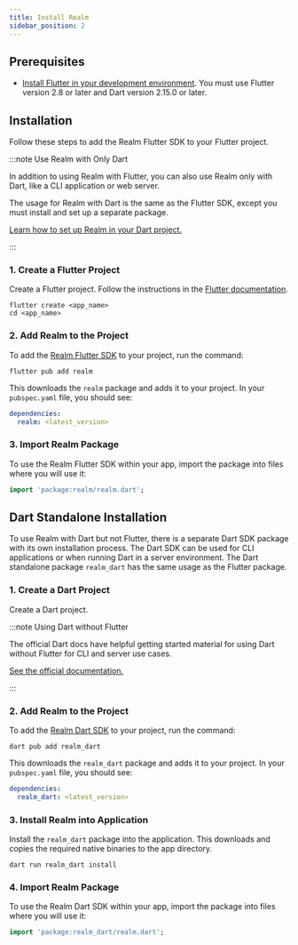 ```yaml
---
title: Install Realm
sidebar_position: 2
---
```


## Prerequisites

- [Install Flutter in your development
  environment](https://docs.flutter.dev/get-started/install). You must
  use Flutter version 2.8 or later and Dart version 2.15.0 or later.

## Installation

Follow these steps to add the Realm Flutter SDK to your Flutter project.

:::note Use Realm with Only Dart

In addition to using Realm with Flutter, you can also use Realm only
with Dart, like a CLI application or web server.

The usage for Realm with Dart is the same as the Flutter SDK, except you
must install and set up a separate package.

[Learn how to set up Realm in your Dart
project.](#dart-standalone-installation)

:::

### 1. Create a Flutter Project

Create a Flutter project. Follow the instructions in the [Flutter
documentation](https://docs.flutter.dev/get-started/test-drive?tab=terminal).

```
flutter create <app_name>
cd <app_name>
```

### 2. Add Realm to the Project

To add the [Realm Flutter SDK](https://pub.dev/packages/realm) to your
project, run the command:

```
flutter pub add realm
```

This downloads the `realm` package and adds it to your project. In your
`pubspec.yaml` file, you should see:

```yaml
dependencies:
  realm: <latest_version>
```

### 3. Import Realm Package

To use the Realm Flutter SDK within your app, import the package into
files where you will use it:

```dart
import 'package:realm/realm.dart';
```

## Dart Standalone Installation

To use Realm with Dart but not Flutter, there is a separate Dart SDK
package with its own installation process. The Dart SDK can be used for
CLI applications or when running Dart in a server environment. The Dart
standalone package `realm_dart` has the same usage as the Flutter
package.

### 1. Create a Dart Project

Create a Dart project.

:::note Using Dart without Flutter

The official Dart docs have helpful getting started material for using
Dart without Flutter for CLI and server use cases.

[See the official documentation.](https://dart.dev/server)

:::

### 2. Add Realm to the Project

To add the [Realm Dart SDK](https://pub.dev/packages/realm_dart) to your
project, run the command:

```
dart pub add realm_dart
```

This downloads the `realm_dart` package and adds it to your project. In
your `pubspec.yaml` file, you should see:

```yaml
dependencies:
  realm_dart: <latest_version>
```

### 3. Install Realm into Application

Install the `realm_dart` package into the application. This downloads
and copies the required native binaries to the app directory.

```
dart run realm_dart install
```

### 4. Import Realm Package

To use the Realm Dart SDK within your app, import the package into files
where you will use it:

```dart
import 'package:realm_dart/realm.dart';
```
